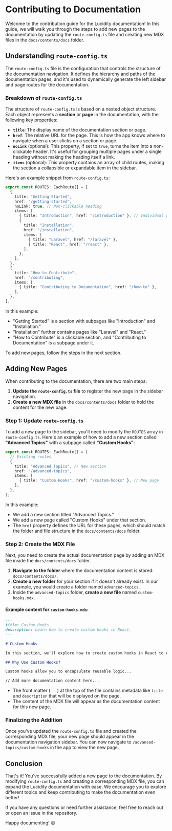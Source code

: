 # Contributing to Documentation

Welcome to the contribution guide for the Lucidity documentation! In this guide, we will walk you through the steps to add new pages to the documentation by updating the `route-config.ts` file and creating new MDX files in the `docs/contents/docs` folder.

## Understanding `route-config.ts`

The `route-config.ts` file is the configuration that controls the structure of the documentation navigation. It defines the hierarchy and paths of the documentation pages, and it's used to dynamically generate the left sidebar and page routes for the documentation.

### Breakdown of `route-config.ts`

The structure of `route-config.ts` is based on a nested object structure. Each object represents a **section** or **page** in the documentation, with the following key properties:

- **`title`**: The display name of the documentation section or page.
- **`href`**: The relative URL for the page. This is how the app knows where to navigate when a user clicks on a section or page.
- **`noLink`** (optional): This property, if set to `true`, turns the item into a non-clickable header. It's useful for grouping multiple pages under a single heading without making the heading itself a link.
- **`items`** (optional): This property contains an array of child routes, making the section a collapsible or expandable item in the sidebar.

Here's an example snippet from `route-config.ts`:

```ts
export const ROUTES: EachRoute[] = [
  {
    title: "Getting Started",
    href: "/getting-started",
    noLink: true, // Non-clickable heading
    items: [
      { title: "Introduction", href: "/introduction" }, // Individual page
      {
        title: "Installation",
        href: "/installation",
        items: [
          { title: "Laravel", href: "/laravel" },
          { title: "React", href: "/react" },
        ],
      },
    ],
  },
  {
    title: "How to Contribute",
    href: "/contributing",
    items: [
      { title: "Contributing to Documentation", href: "/how-to" },
    ],
  },
];
```

In this example:
- "Getting Started" is a section with subpages like "Introduction" and "Installation."
- "Installation" further contains pages like "Laravel" and "React."
- "How to Contribute" is a clickable section, and "Contributing to Documentation" is a subpage under it.

To add new pages, follow the steps in the next section.

## Adding New Pages

When contributing to the documentation, there are two main steps:
1. **Update the `route-config.ts` file** to register the new page in the sidebar navigation.
2. **Create a new MDX file** in the `docs/contents/docs` folder to hold the content for the new page.

### Step 1: Update `route-config.ts`

To add a new page to the sidebar, you'll need to modify the `ROUTES` array in `route-config.ts`. Here's an example of how to add a new section called **"Advanced Topics"** with a subpage called **"Custom Hooks"**:

```ts
export const ROUTES: EachRoute[] = [
  // Existing routes
  {
    title: "Advanced Topics", // New section
    href: "/advanced-topics",
    items: [
      { title: "Custom Hooks", href: "/custom-hooks" }, // New page
    ],
  },
];
```

In this example:
- We add a new section titled "Advanced Topics."
- We add a new page called "Custom Hooks" under that section.
- The `href` property defines the URL for these pages, which should match the folder and file structure in the `docs/contents/docs` folder.

### Step 2: Create the MDX File

Next, you need to create the actual documentation page by adding an MDX file inside the `docs/contents/docs` folder.

1. **Navigate to the folder** where the documentation content is stored: `docs/contents/docs/`.
2. **Create a new folder** for your section if it doesn't already exist. In our example, you would create a folder named `advanced-topics`.
3. Inside the `advanced-topics` folder, **create a new file** named `custom-hooks.mdx`.

#### Example content for `custom-hooks.mdx`:

```md
---
title: Custom Hooks
description: Learn how to create custom hooks in React.
---

# Custom Hooks

In this section, we'll explore how to create custom hooks in React to reuse logic across your components.

## Why Use Custom Hooks?

Custom hooks allow you to encapsulate reusable logic...

// Add more documentation content here...
```

- The front matter (`---`) at the top of the file contains metadata like `title` and `description` that will be displayed on the page.
- The content of the MDX file will appear as the documentation content for this new page.

### Finalizing the Addition

Once you've updated the `route-config.ts` file and created the corresponding MDX file, your new page should appear in the documentation navigation sidebar. You can now navigate to `/advanced-topics/custom-hooks` in the app to view the new page.

## Conclusion

That's it! You've successfully added a new page to the documentation. By modifying `route-config.ts` and creating a corresponding MDX file, you can expand the Lucidity documentation with ease. We encourage you to explore different topics and keep contributing to make the documentation even better!

If you have any questions or need further assistance, feel free to reach out or open an issue in the repository.

Happy documenting! 😊
